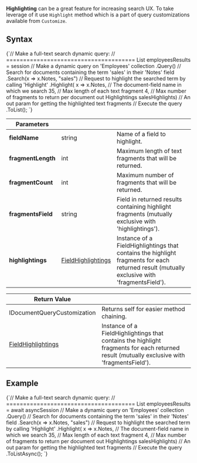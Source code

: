 
**Highlighting** can be a great feature for increasing search UX. To take leverage of it use `Highlight` method which is a part of query customizations available from `Customize`.

## Syntax

<TabItem value="highlight_1" label="highlight_1">
<CodeBlock language="csharp">
{`// Make a full-text search dynamic query:
// ======================================
List<Employee> employeesResults = session
     // Make a dynamic query on 'Employees' collection
    .Query<Employee>()
     // Search for documents containing the term 'sales' in their 'Notes' field
    .Search(x => x.Notes, "sales")
     // Request to highlight the searched term by calling 'Highlight'
    .Highlight(
        x => x.Notes, // The document-field name in which we search
        35,           // Max length of each text fragment
        4,            // Max number of fragments to return per document
        out Highlightings salesHighlights) // An out param for getting the highlighted text fragments
     // Execute the query
    .ToList();
`}
</CodeBlock>
</TabItem>

| Parameters | | |
| ------------- | ------------- | ----- |
| **fieldName** | string | Name of a field to highlight. |
| **fragmentLength** | int | Maximum length of text fragments that will be returned. |
| **fragmentCount** | int | Maximum number of fragments that will be returned. |
| **fragmentsField** | string | Field in returned results containing highlight fragments (mutually exclusive with 'highlightings'). |
| **highlightings** | [FieldHighlightings](../../../glossary/field-highlightings.mdx) | Instance of a FieldHighlightings that contains the highlight fragments for each returned result (mutually exclusive with 'fragmentsField'). |

| Return Value | |
| ------------- | ----- |
| IDocumentQueryCustomization | Returns self for easier method chaining. |
| [FieldHighlightings](../../../glossary/field-highlightings.mdx) | Instance of a FieldHighlightings that contains the highlight fragments for each returned result (mutually exclusive with 'fragmentsField'). |

## Example

<TabItem value="highlight_2" label="highlight_2">
<CodeBlock language="csharp">
{`// Make a full-text search dynamic query:
// ======================================
List<Employee> employeesResults = await asyncSession
     // Make a dynamic query on 'Employees' collection
    .Query<Employee>()
     // Search for documents containing the term 'sales' in their 'Notes' field
    .Search(x => x.Notes, "sales")
     // Request to highlight the searched term by calling 'Highlight'
    .Highlight(
        x => x.Notes, // The document-field name in which we search
        35,           // Max length of each text fragment
        4,            // Max number of fragments to return per document
        out Highlightings salesHighlights) // An out param for getting the highlighted text fragments
     // Execute the query
    .ToListAsync();
`}
</CodeBlock>
</TabItem>


